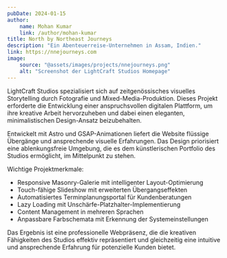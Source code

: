 ```yaml
---
pubDate: 2024-01-15
author:
    name: Mohan Kumar
    link: /author/mohan-kumar
title: North by Northeast Journeys
description: "Ein Abenteuerreise-Unternehmen in Assam, Indien."
link: https://nnejourneys.com
image:
    source: "@assets/images/projects/nnejourneys.png"
    alt: "Screenshot der LightCraft Studios Homepage"
---
```


LightCraft Studios spezialisiert sich auf zeitgenössisches visuelles Storytelling durch Fotografie und Mixed-Media-Produktion. Dieses Projekt erforderte die Entwicklung einer anspruchsvollen digitalen Plattform, um ihre kreative Arbeit hervorzuheben und dabei einen eleganten, minimalistischen Design-Ansatz beizubehalten.

Entwickelt mit Astro und GSAP-Animationen liefert die Website flüssige Übergänge und ansprechende visuelle Erfahrungen. Das Design priorisiert eine ablenkungsfreie Umgebung, die es dem künstlerischen Portfolio des Studios ermöglicht, im Mittelpunkt zu stehen.

Wichtige Projektmerkmale:
- Responsive Masonry-Galerie mit intelligenter Layout-Optimierung
- Touch-fähige Slideshow mit erweiterten Übergangseffekten
- Automatisiertes Terminplanungsportal für Kundenberatungen
- Lazy Loading mit Unschärfe-Platzhalter-Implementierung
- Content Management in mehreren Sprachen
- Anpassbare Farbschemata mit Erkennung der Systemeinstellungen

Das Ergebnis ist eine professionelle Webpräsenz, die die kreativen Fähigkeiten des Studios effektiv repräsentiert und gleichzeitig eine intuitive und ansprechende Erfahrung für potenzielle Kunden bietet.